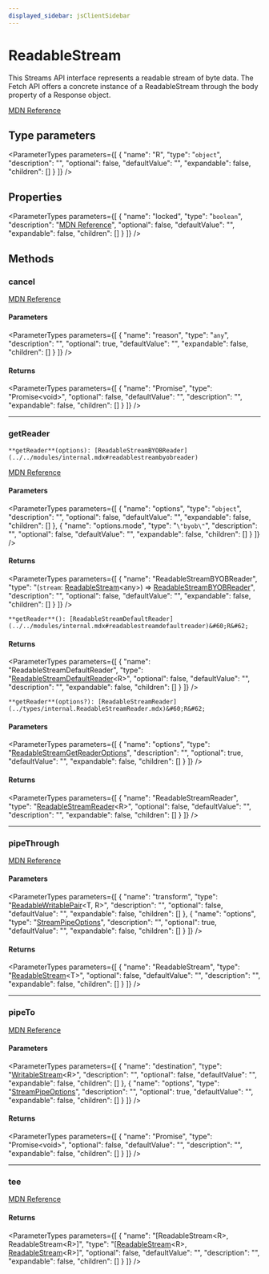 ```yaml
---
displayed_sidebar: jsClientSidebar
---
```



# ReadableStream

This Streams API interface represents a readable stream of byte data. The Fetch API offers a concrete instance of a ReadableStream through the body property of a Response object.

[MDN Reference](https://developer.mozilla.org/docs/Web/API/ReadableStream)

## Type parameters

<ParameterTypes parameters={[
  {
    "name": "R",
    "type": "`object`",
    "description": "",
    "optional": false,
    "defaultValue": "",
    "expandable": false,
    "children": []
  }
]} />

## Properties

<ParameterTypes parameters={[
  {
    "name": "locked",
    "type": "`boolean`",
    "description": "[MDN Reference](https://developer.mozilla.org/docs/Web/API/ReadableStream/locked)",
    "optional": false,
    "defaultValue": "",
    "expandable": false,
    "children": []
  }
]} />

## Methods

### cancel

[MDN Reference](https://developer.mozilla.org/docs/Web/API/ReadableStream/cancel)

#### Parameters

<ParameterTypes parameters={[
  {
    "name": "reason",
    "type": "`any`",
    "description": "",
    "optional": true,
    "defaultValue": "",
    "expandable": false,
    "children": []
  }
]} />

#### Returns

<ParameterTypes parameters={[
  {
    "name": "Promise",
    "type": "Promise&#60;void&#62;",
    "optional": false,
    "defaultValue": "",
    "description": "",
    "expandable": false,
    "children": []
  }
]} />

___

### getReader

`**getReader**(options): [ReadableStreamBYOBReader](../../modules/internal.mdx#readablestreambyobreader)`

[MDN Reference](https://developer.mozilla.org/docs/Web/API/ReadableStream/getReader)

#### Parameters

<ParameterTypes parameters={[
  {
    "name": "options",
    "type": "`object`",
    "description": "",
    "optional": false,
    "defaultValue": "",
    "expandable": false,
    "children": []
  },
  {
    "name": "options.mode",
    "type": "``\"byob\"``",
    "description": "",
    "optional": false,
    "defaultValue": "",
    "expandable": false,
    "children": []
  }
]} />

#### Returns

<ParameterTypes parameters={[
  {
    "name": "ReadableStreamBYOBReader",
    "type": "(`stream`: [ReadableStream](../../modules/internal.mdx#readablestream)&#60;any&#62;) => [ReadableStreamBYOBReader](../../modules/internal.mdx#readablestreambyobreader)",
    "description": "",
    "optional": false,
    "defaultValue": "",
    "expandable": false,
    "children": []
  }
]} />

`**getReader**(): [ReadableStreamDefaultReader](../../modules/internal.mdx#readablestreamdefaultreader)&#60;R&#62;`

#### Returns

<ParameterTypes parameters={[
  {
    "name": "ReadableStreamDefaultReader",
    "type": "[ReadableStreamDefaultReader](../../modules/internal.mdx#readablestreamdefaultreader)&#60;R&#62;",
    "optional": false,
    "defaultValue": "",
    "description": "",
    "expandable": false,
    "children": []
  }
]} />

`**getReader**(options?): [ReadableStreamReader](../types/internal.ReadableStreamReader.mdx)&#60;R&#62;`

#### Parameters

<ParameterTypes parameters={[
  {
    "name": "options",
    "type": "[ReadableStreamGetReaderOptions](internal.ReadableStreamGetReaderOptions.mdx)",
    "description": "",
    "optional": true,
    "defaultValue": "",
    "expandable": false,
    "children": []
  }
]} />

#### Returns

<ParameterTypes parameters={[
  {
    "name": "ReadableStreamReader",
    "type": "[ReadableStreamReader](../types/internal.ReadableStreamReader.mdx)&#60;R&#62;",
    "optional": false,
    "defaultValue": "",
    "description": "",
    "expandable": false,
    "children": []
  }
]} />

___

### pipeThrough

[MDN Reference](https://developer.mozilla.org/docs/Web/API/ReadableStream/pipeThrough)

#### Parameters

<ParameterTypes parameters={[
  {
    "name": "transform",
    "type": "[ReadableWritablePair](internal.ReadableWritablePair.mdx)&#60;T, R&#62;",
    "description": "",
    "optional": false,
    "defaultValue": "",
    "expandable": false,
    "children": []
  },
  {
    "name": "options",
    "type": "[StreamPipeOptions](internal.StreamPipeOptions.mdx)",
    "description": "",
    "optional": true,
    "defaultValue": "",
    "expandable": false,
    "children": []
  }
]} />

#### Returns

<ParameterTypes parameters={[
  {
    "name": "ReadableStream",
    "type": "[ReadableStream](../../modules/internal.mdx#readablestream)&#60;T&#62;",
    "optional": false,
    "defaultValue": "",
    "description": "",
    "expandable": false,
    "children": []
  }
]} />

___

### pipeTo

[MDN Reference](https://developer.mozilla.org/docs/Web/API/ReadableStream/pipeTo)

#### Parameters

<ParameterTypes parameters={[
  {
    "name": "destination",
    "type": "[WritableStream](../../modules/internal.mdx#writablestream)&#60;R&#62;",
    "description": "",
    "optional": false,
    "defaultValue": "",
    "expandable": false,
    "children": []
  },
  {
    "name": "options",
    "type": "[StreamPipeOptions](internal.StreamPipeOptions.mdx)",
    "description": "",
    "optional": true,
    "defaultValue": "",
    "expandable": false,
    "children": []
  }
]} />

#### Returns

<ParameterTypes parameters={[
  {
    "name": "Promise",
    "type": "Promise&#60;void&#62;",
    "optional": false,
    "defaultValue": "",
    "description": "",
    "expandable": false,
    "children": []
  }
]} />

___

### tee

[MDN Reference](https://developer.mozilla.org/docs/Web/API/ReadableStream/tee)

#### Returns

<ParameterTypes parameters={[
  {
    "name": "[ReadableStream&#60;R&#62;, ReadableStream&#60;R&#62;]",
    "type": "[[ReadableStream](../../modules/internal.mdx#readablestream)&#60;R&#62;, [ReadableStream](../../modules/internal.mdx#readablestream)&#60;R&#62;]",
    "optional": false,
    "defaultValue": "",
    "description": "",
    "expandable": false,
    "children": []
  }
]} />
